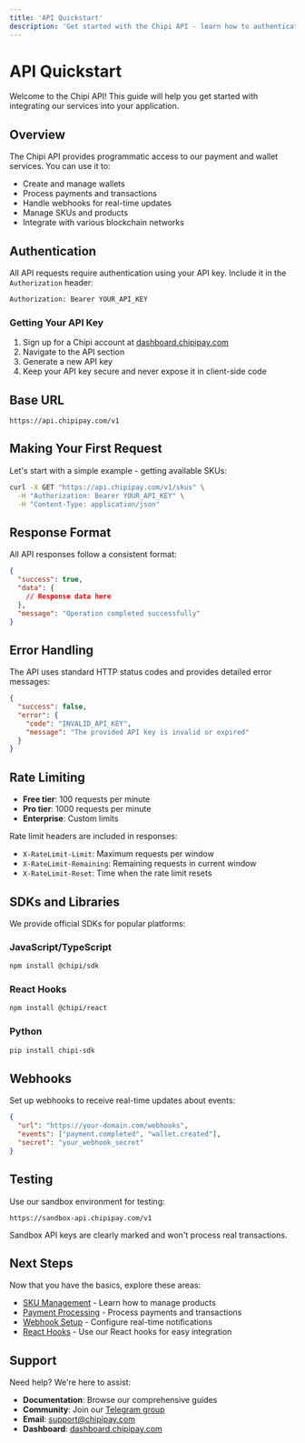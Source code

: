 ```yaml
---
title: 'API Quickstart'
description: 'Get started with the Chipi API - learn how to authenticate, make requests, and handle responses'
---
```


# API Quickstart

Welcome to the Chipi API! This guide will help you get started with integrating our services into your application.

## Overview

The Chipi API provides programmatic access to our payment and wallet services. You can use it to:

- Create and manage wallets
- Process payments and transactions
- Handle webhooks for real-time updates
- Manage SKUs and products
- Integrate with various blockchain networks

## Authentication

All API requests require authentication using your API key. Include it in the `Authorization` header:

```bash
Authorization: Bearer YOUR_API_KEY
```

### Getting Your API Key

1. Sign up for a Chipi account at [dashboard.chipipay.com](https://dashboard.chipipay.com)
2. Navigate to the API section
3. Generate a new API key
4. Keep your API key secure and never expose it in client-side code

## Base URL

```
https://api.chipipay.com/v1
```

## Making Your First Request

Let's start with a simple example - getting available SKUs:

```bash
curl -X GET "https://api.chipipay.com/v1/skus" \
  -H "Authorization: Bearer YOUR_API_KEY" \
  -H "Content-Type: application/json"
```

## Response Format

All API responses follow a consistent format:

```json
{
  "success": true,
  "data": {
    // Response data here
  },
  "message": "Operation completed successfully"
}
```

## Error Handling

The API uses standard HTTP status codes and provides detailed error messages:

```json
{
  "success": false,
  "error": {
    "code": "INVALID_API_KEY",
    "message": "The provided API key is invalid or expired"
  }
}
```

## Rate Limiting

- **Free tier**: 100 requests per minute
- **Pro tier**: 1000 requests per minute
- **Enterprise**: Custom limits

Rate limit headers are included in responses:
- `X-RateLimit-Limit`: Maximum requests per window
- `X-RateLimit-Remaining`: Remaining requests in current window
- `X-RateLimit-Reset`: Time when the rate limit resets

## SDKs and Libraries

We provide official SDKs for popular platforms:

### JavaScript/TypeScript
```bash
npm install @chipi/sdk
```

### React Hooks
```bash
npm install @chipi/react
```

### Python
```bash
pip install chipi-sdk
```

## Webhooks

Set up webhooks to receive real-time updates about events:

```json
{
  "url": "https://your-domain.com/webhooks",
  "events": ["payment.completed", "wallet.created"],
  "secret": "your_webhook_secret"
}
```

## Testing

Use our sandbox environment for testing:

```
https://sandbox-api.chipipay.com/v1
```

Sandbox API keys are clearly marked and won't process real transactions.

## Next Steps

Now that you have the basics, explore these areas:

- [SKU Management](/sdk/api/endpoint/get-skus) - Learn how to manage products
- [Payment Processing](/sdk/api/endpoint/buy-sku) - Process payments and transactions
- [Webhook Setup](/sdk/api/endpoint/webhooks) - Configure real-time notifications
- [React Hooks](/sdk/api/hooks/use-create-wallet) - Use our React hooks for easy integration

## Support

Need help? We're here to assist:

- **Documentation**: Browse our comprehensive guides
- **Community**: Join our [Telegram group](https://t.me/+e2qjHEOwImkyZDVh)
- **Email**: support@chipipay.com
- **Dashboard**: [dashboard.chipipay.com](https://dashboard.chipipay.com) 